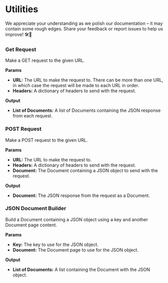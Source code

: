 
# Utilities

<Admonition type="caution" icon="🚧" title="ZONE UNDER CONSTRUCTION">
  <p>
    We appreciate your understanding as we polish our documentation – it may
    contain some rough edges. Share your feedback or report issues to help us
    improve! 🛠️📝
  </p>
</Admonition>

### Get Request

Make a GET request to the given URL.

**Params**

- **URL:** The URL to make the request to. There can be more than one URL, in which case the request will be made to each URL in order.
- **Headers:** A dictionary of headers to send with the request.

**Output**

- **List of Documents:** A list of Documents containing the JSON response from each request.

### POST Request

Make a POST request to the given URL.

**Params**

- **URL:** The URL to make the request to.
- **Headers:** A dictionary of headers to send with the request.
- **Document:** The Document containing a JSON object to send with the request.

**Output**

- **Document:** The JSON response from the request as a Document.

### JSON Document Builder

Build a Document containing a JSON object using a key and another Document page content.

**Params**

- **Key:** The key to use for the JSON object.
- **Document:** The Document page to use for the JSON object.

**Output**

- **List of Documents:** A list containing the Document with the JSON object.
